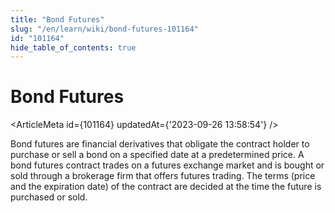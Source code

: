 ```yaml
---
title: "Bond Futures"
slug: "/en/learn/wiki/bond-futures-101164"
id: "101164"
hide_table_of_contents: true
---
```



# Bond Futures

<ArticleMeta id={101164} updatedAt={'2023-09-26 13:58:54'} />
<div className='border-solid border-b border-t-0 my-4 border-[var(--ifm-color-gray-300)]' />

Bond futures are financial derivatives that obligate the contract holder to purchase or sell a bond on a specified date at a predetermined price. A bond futures contract trades on a futures exchange market and is bought or sold through a brokerage firm that offers futures trading. The terms (price and the expiration date) of the contract are decided at the time the future is purchased or sold.
